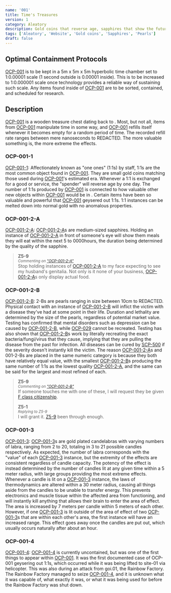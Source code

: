 ```yaml
---
name: '001'
title: Time's Treasures
version: 1
category: Aleatory
description: Gold coins that reverse age, sapphires that show the future, and pearls that cause disease.
tags: ['Aleatory', 'Website', 'Gold coins', 'Sapphires', 'Pearls']
draft: false
---
```


## Optimal Containment Protocols

[OCP-001](#description) is to be kept in a 5m x 5m x 5m hyperbolic time chamber set to 1:0.00001 scale (1 second outside is 0.00001 inside).
This is to be increased to 1:0.000001 scale once technology provides a reliable way of sustaining such scale.
Any items found inside of [OCP-001](#description) are to be sorted, contained, and scheduled for research.

## Description

[OCP-001](#description) is a wooden treasure chest dating back to <RedactedDate/>.
Most, but not all, items from [OCP-001](#description) manipulate time in some way, and [OCP-001](#description) refills itself whenever it becomes empty for a random period of time.
The recorded refill rate ranges between mere nanoseconds to <Redacted>REDACTED</Redacted>. The more valuable something is, the more extreme the effects.

### OCP-001-1
[OCP-001-1](#ocp-001-1): Affectionately known as "one ones" (1:1s) by staff, 1:1s are the most common object found in [OCP-001](#description).
They are small gold coins matching those used during [OCP-001](#description)'s estimated era. Whenever a 1:1 is exchanged for a good or service, the "spender" will reverse age by one day.
The number of 1:1s produced by [OCP-001](#description) is connected to how valuable other new objects within [OCP-001](#description) would be in <RedactedDate/>.
Certain items have been so valuable and powerful that [OCP-001](#description) geysered out 1:1s. 1:1 instances can be melted down into normal gold with no anomalous properties.

### OCP-001-2-A
[OCP-001-2-A](#ocp-001-2-a): [OCP-001-2-A](#ocp-001-2-a)s are medium-sized sapphires.
Holding an instance of [OCP-001-2-A](#ocp-001-2-a) in front of someone's eye will show them meals they will eat within the next 5
to <Redacted>0000</Redacted>hours, the duration being determined by the quality of the sapphire.

> <span class="user">**Z5-9**</span>\
> <sup>*Commenting on ["OCP-001-2-A"](#ocp-001-2-a)*</sup>\
> Stop holding instances of [OCP-001-2-A](#ocp-001-2-a) to my face expecting to see my husband's genitalia.
> Not only is it none of your business, [OCP-001-2-A](#ocp-001-2-a)s only display actual food.

### OCP-001-2-B

[OCP-001-2-B](#ocp-001-2-b): 2-Bs are pearls ranging in size between 10cm to <Redacted>REDACTED</Redacted>.
Physical contact with an instance of [OCP-001-2-B](#ocp-001-2-b) will inflict the victim with a disease they've had at some point in their life.
Duration and lethality are determined by the size of the pearls, regardless of potential market value.
Testing has confirmed that mental disorders such as depression can be caused by [OCP-001-2-B](#ocp-001-2-b), while [OCP-029](TODO)
cannot be recreated. Testing has also shown that [OCP-001-2-B](#ocp-001-2-b)s work by literally recreating the exact bacteria/fungi/virus that they cause,
implying that they are pulling the disease from the past for infection.
All diseases can be cured by [SCP-500](TODO) if the severity doesn't instantly kill the victim.
The reason [OCP-001-2-A](#ocp-001-2-a)s and 001-2-Bs are placed in the same numeric category is because they both have relatively equal value,
with the smallest [OCP-001-2-B](#ocp-001-2-b)s producing the same number of 1:1s as the lowest quality [OCP-001-2-A](#ocp-001-2-a), and the same can be said for the largest and most refined of each.

> <span class="user">**Z5-9**</span>\
> <sup>*Commenting on ["OCP-001-2-B"](#ocp-001-2-b)*</sup>\
> If someone touches me with one of these, I will request they be given [F class citizenship]().
>
> <span class="user">**Z5-1**</span>\
> <sup>*Replying to Z5-9*</sup>\
> I will grant it. [Z5-9]() been through enough.

### OCP-001-3
[OCP-001-3](#ocp-001-3): [OCP-001-3](#ocp-001-3)s are gold plated candelabras with varying numbers of labra, ranging from 2 to 20, totaling in 3 to 21 possible candles respectively.
As expected, the number of labra corresponds with the "value" of each [OCP-001-3](#ocp-001-3) instance, but the extremity of the effects are consistent regardless of candle capacity.
The potency of the effect is instead determined by the number of candles lit at any given time within a 5 meter radius, with large groups providing the most extreme effects.
Whenever a candle is lit on a [OCP-001-3](#ocp-001-3) instance, the laws of thermodynamics are altered within a 30 meter radius,
causing all things aside from the candles to be unable to transfer energy. This prevents electronics and muscle tissue within the affected area from functioning,
and will instantly kill anything that allows their brain to enter the area of effect. The area is increased by 7 meters per candle within 5 meters of each other.
However, if one [OCP-001-3](#ocp-001-3) is lit outside of the area of effect of two [OCP-001-3](#ocp-001-3)s that are within each other's area, the first instance will have an increased range.
This effect goes away once the candles are put out, which usually occurs naturally after about an hour.

### OCP-001-4
[OCP-001-4](#ocp-001-4): [OCP-001-4](#ocp-001-4) is currently uncontained, but was one of the first things to appear within [OCP-001](#description).
It was the first documented case of OCP-001 geysering out 1:1s, which occurred while it was being lifted to site-01 via helicopter.
This was also during an attack from goi.01, the Rainbow Factory. The Rainbow Factory managed to seize [OCP-001-4](#ocp-001-4), and it is unknown what it was capable of,
what exactly it was, or what it was being used for before the Rainbow Factory was shut down.

<p style="color:transparent">I'm actually proud of this one.</p>
